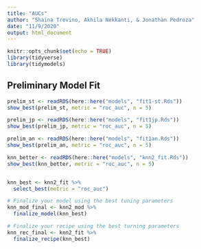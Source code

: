 ```yaml
---
title: "AUCs"
author: "Shaina Trevino, Akhila Nekkanti, & Jonathan Pedroza"
date: "11/9/2020"
output: html_document
---
```


```r
knitr::opts_chunk$set(echo = TRUE)
library(tidyverse)
library(tidymodels)
```

## Preliminary Model Fit

```r

prelim_st <- readRDS(here::here("models", "fit1-st.Rds"))
show_best(prelim_st, metric = "roc_auc", n = 5) 

```

```r

prelim_jp <- readRDS(here::here("models", "fit1jp.Rds"))
show_best(prelim_jp, metric = "roc_auc", n = 5) 

```

```r

prelim_an <- readRDS(here::here("models", "fit1an.Rds"))
show_best(prelim_an, metric = "roc_auc", n = 5) 


```

```r

knn_better <- readRDS(here::here("models", "knn2_fit.Rds"))
show_best(knn_better, metric = "roc_auc", n = 5) 


knn_best <- knn2_fit %>%
  select_best(metric = "roc_auc") 

# Finalize your model using the best tuning parameters
knn_mod_final <- knn2_mod %>%
  finalize_model(knn_best)

# Finalize your recipe using the best turning parameters
knn_rec_final <- knn2_fit %>%
  finalize_recipe(knn_best)

```

